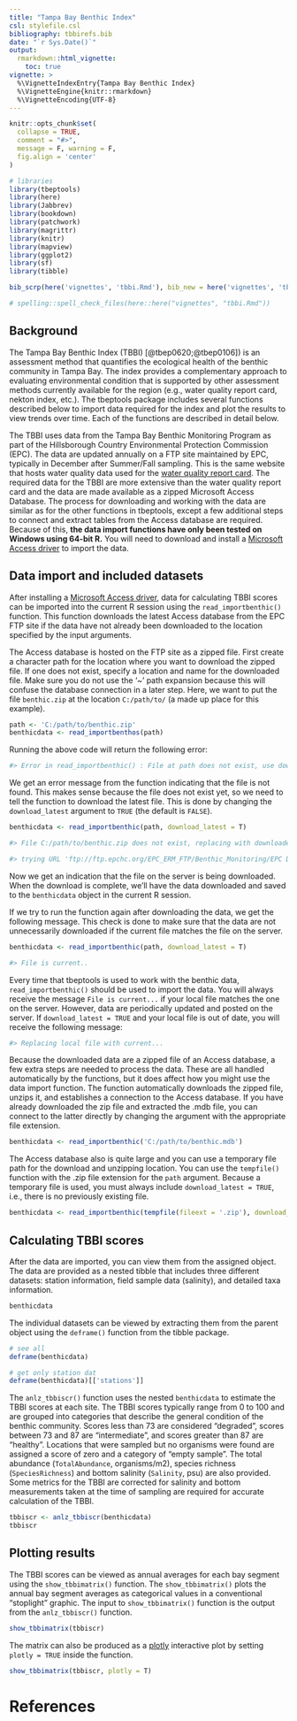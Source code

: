 ```yaml
---
title: "Tampa Bay Benthic Index"
csl: stylefile.csl
bibliography: tbbirefs.bib
date: "`r Sys.Date()`"
output: 
  rmarkdown::html_vignette:
    toc: true
vignette: >
  %\VignetteIndexEntry{Tampa Bay Benthic Index}
  %\VignetteEngine{knitr::rmarkdown}
  %\VignetteEncoding{UTF-8}
---
```


```r
knitr::opts_chunk$set(
  collapse = TRUE,
  comment = "#>",
  message = F, warning = F, 
  fig.align = 'center'
)

# libraries
library(tbeptools) 
library(here)
library(Jabbrev)
library(bookdown)
library(patchwork)
library(magrittr)
library(knitr)
library(mapview)
library(ggplot2)
library(sf)
library(tibble)

bib_scrp(here('vignettes', 'tbbi.Rmd'), bib_new = here('vignettes', 'tbbirefs.bib'), ext_bib = 'https://raw.githubusercontent.com/tbep-tech/tbep-refs/master/bibs.bib')

# spelling::spell_check_files(here::here("vignettes", "tbbi.Rmd"))
```

## Background

The Tampa Bay Benthic Index (TBBI) [@tbep0620;@tbep0106]) is an assessment method that quantifies the ecological health of the benthic community in Tampa Bay.  The index provides a complementary approach to evaluating environmental condition that is supported by other assessment methods currently available for the region (e.g., water quality report card, nekton index, etc.). The tbeptools package includes several functions described below to import data required for the index and plot the results to view trends over time.  Each of the functions are described in detail below. 

The TBBI uses data from the Tampa Bay Benthic Monitoring Program as part of the Hillsborough Country Environmental Protection Commission (EPC).  The data are updated annually on a FTP site maintained by EPC, typically in December after Summer/Fall sampling.  This is the same website that hosts water quality data used for the [water quality report card](https://tbep-tech.github.io/tbeptools/articles/intro.html).  The required data for the TBBI are more extensive than the water quality report card and the data are made available as a zipped Microsoft Access Database.  The process for downloading and working with the data are similar as for the other functions in tbeptools, except a few additional steps to connect and extract tables from the Access database are required.  Because of this, __the data import functions have only been tested on Windows using 64-bit R.__ You will need to download and install a [Microsoft Access driver](https://www.microsoft.com/en-us/download/details.aspx?id=54920) to import the data.

## Data import and included datasets

After installing a [Microsoft Access driver](https://www.microsoft.com/en-us/download/details.aspx?id=54920), data for calculating TBBI scores can be imported into the current R session using the `read_importbenthic()` function.  This function downloads the latest Access database from the EPC FTP site if the data have not already been downloaded to the location specified by the input arguments.  

The Access database is hosted on the FTP site as a zipped file.  First create a character path for the location where you want to download the zipped file. If one does not exist, specify a location and name for the downloaded file. Make sure you do not use the '~' path expansion because this will confuse the database connection in a later step.  Here, we want to put the file `benthic.zip` at the location `C:/path/to/` (a made up place for this example).

```r
path <- 'C:/path/to/benthic.zip'
benthicdata <- read_importbenthos(path)
```

Running the above code will return the following error: 

```r
#> Error in read_importbenthic() : File at path does not exist, use download_test = TRUE
```

We get an error message from the function indicating that the file is not found. This makes sense because the file does not exist yet, so we need to tell the function to download the latest file. This is done by changing the `download_latest` argument to `TRUE` (the default is `FALSE`).

```r
benthicdata <- read_importbenthic(path, download_latest = T)
```
```r
#> File C:/path/to/benthic.zip does not exist, replacing with downloaded file...

#> trying URL 'ftp://ftp.epchc.org/EPC_ERM_FTP/Benthic_Monitoring/EPC DataSubmittals.zip' length 37122877 bytes (35.4 MB)
```

Now we get an indication that the file on the server is being downloaded. When the download is complete, we’ll have the data downloaded and saved to the `benthicdata` object in the current R session.

If we try to run the function again after downloading the data, we get the following message. This check is done to make sure that the data are not unnecessarily downloaded if the current file matches the file on the server.

```r
benthicdata <- read_importbenthic(path, download_latest = T)
```
```r
#> File is current..
```

Every time that tbeptools is used to work with the benthic data, `read_importbenthic()` should be used to import the data. You will always receive the message `File is current...` if your local file matches the one on the server. However, data are periodically updated and posted on the server. If `download_latest = TRUE` and your local file is out of date, you will receive the following message:

```r
#> Replacing local file with current...
```

Because the downloaded data are a zipped file of an Access database, a few extra steps are needed to process the data.  These are all handled automatically by the functions, but it does affect how you might use the data import function. The function automatically downloads the zipped file, unzips it, and establishes a connection to the Access database.  If you have already downloaded the zip file and extracted the .mdb file, you can connect to the latter directly by changing the \code{path} argument with the appropriate file extension. 

```r
benthicdata <- read_importbenthic('C:/path/to/benthic.mdb')
```

The Access database also is quite large and you can use a temporary file path for the download and unzipping location.  You can use the `tempfile()` function with the .zip file extension for the `path` argument. Because a temporary file is used, you must always include `download_latest = TRUE`, i.e., there is no previously existing file. 

```r
benthicdata <- read_importbenthic(tempfile(fileext = '.zip'), download_latest = T)
```

## Calculating TBBI scores

After the data are imported, you can view them from the assigned object.  The data are provided as a nested tibble that includes three different datasets: station information, field sample data (salinity), and detailed taxa information.  

```r
benthicdata
```

The individual datasets can be viewed by extracting them from the parent object using the `deframe()` function from the tibble package. 

```r
# see all
deframe(benthicdata)

# get only station dat
deframe(benthicdata)[['stations']]
```

The `anlz_tbbiscr()` function uses the nested `benthicdata` to estimate the TBBI scores at each site. The TBBI scores typically range from 0 to 100 and are grouped into categories that describe the general condition of the benthic community.  Scores less than 73 are considered "degraded", scores between 73 and 87 are "intermediate", and scores greater than 87 are "healthy".  Locations that were sampled but no organisms were found are assigned a score of zero and a category of "empty sample".  The total abundance (`TotalAbundance`, organisms/m2), species richness (`SpeciesRichness`) and bottom salinity (`Salinity`, psu) are also provided.  Some metrics for the TBBI are corrected for salinity and bottom measurements taken at the time of sampling are required for accurate calculation of the TBBI.

```r
tbbiscr <- anlz_tbbiscr(benthicdata)
tbbiscr
```

## Plotting results

The TBBI scores can be viewed as annual averages for each bay segment using the `show_tbbimatrix()` function.  The `show_tbbimatrix()` plots the annual bay segment averages as categorical values in a conventional "stoplight" graphic.  The input to `show_tbbimatrix()` function is the output from the `anlz_tbbiscr()` function.  

```r
show_tbbimatrix(tbbiscr)
```

The matrix can also be produced as a [plotly](https://plotly.com/r/) interactive plot by setting `plotly = TRUE` inside the function. 

```r
show_tbbimatrix(tbbiscr, plotly = T)
```

# References
